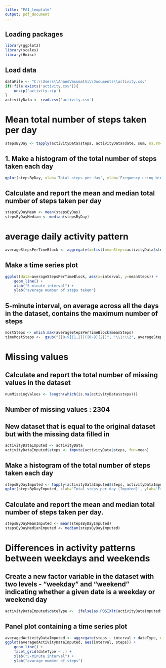 ---
title: "PA1_template"
output: pdf_document
---
## Loading packages
```{r}
library(ggplot2)
library(scales)
library(Hmisc)
```
## Load data 
```{r setup, include=FALSE}
dataFile <- "C:\\Users\\AnandVasumathi\\Documents\\activity.csv"
if(!file.exists('activity.csv')){
    unzip('activity.zip')
}
activityData <- read.csv('activity.csv')
```
# Mean total number of steps taken per day
```{r}
stepsByDay <- tapply(activityData$steps, activityData$date, sum, na.rm=TRUE)
```
## 1. Make a histogram of the total number of steps taken each day
```{r}
qplot(stepsByDay, xlab='Total steps per day', ylab='Frequency using binwith 500', binwidth=500)
```
## Calculate and report the mean and median total number of steps taken per day
```{r}
stepsByDayMean <- mean(stepsByDay)
stepsByDayMedian <- median(stepsByDay)
```
# average daily activity pattern
```{r}
averageStepsPerTimeBlock <- aggregate(x=list(meanSteps=activityData$steps), by=list(interval=activityData$interval), FUN=mean, na.rm=TRUE)
```
## Make a time series plot
```{r}
ggplot(data=averageStepsPerTimeBlock, aes(x=interval, y=meanSteps)) +
    geom_line() +
    xlab("5-minute interval") +
    ylab("average number of steps taken")
```
## 5-minute interval, on average across all the days in the dataset, contains the maximum number of steps
```{r}
mostSteps <- which.max(averageStepsPerTimeBlock$meanSteps)
timeMostSteps <-  gsub("([0-9]{1,2})([0-9]{2})", "\\1:\\2", averageStepsPerTimeBlock[mostSteps,'interval'])
```
# Missing values
## Calculate and report the total number of missing values in the dataset
```{r}
numMissingValues <- length(which(is.na(activityData$steps)))
```
## Number of missing values : 2304
## New dataset that is equal to the original dataset but with the missing data filled in
```{r}
activityDataImputed <- activityData
activityDataImputed$steps <- impute(activityData$steps, fun=mean)
```
## Make a histogram of the total number of steps taken each day
```{r}
stepsByDayImputed <- tapply(activityDataImputed$steps, activityDataImputed$date, sum)
qplot(stepsByDayImputed, xlab='Total steps per day (Imputed)', ylab='Frequency using binwith 500', binwidth=500)
```
## Calculate and report the mean and median total number of steps taken per day.
```{r}
stepsByDayMeanImputed <- mean(stepsByDayImputed)
stepsByDayMedianImputed <- median(stepsByDayImputed)
```
# Differences in activity patterns between weekdays and weekends
## Create a new factor variable in the dataset with two levels - "weekday" and "weekend" indicating whether a given date is a weekday or weekend day
```{r}
activityDataImputed$dateType <-  ifelse(as.POSIXlt(activityDataImputed$date)$wday %in% c(0,6), 'weekend', 'weekday')
```
## Panel plot containing a time series plot
```{r}
averagedActivityDataImputed <- aggregate(steps ~ interval + dateType, data=activityDataImputed, mean)
ggplot(averagedActivityDataImputed, aes(interval, steps)) + 
    geom_line() + 
    facet_grid(dateType ~ .) +
    xlab("5-minute interval") + 
    ylab("avarage number of steps")
```



